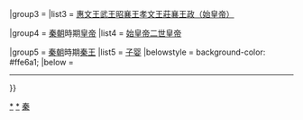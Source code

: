 {{Navbox
|name = 秦国君主
|title = [[秦國君主列表|秦国]]及[[秦朝君主列表|秦朝]]君主
|titlestyle = background-color: #f3b40b;
|state = expandCaption
|above = [[秦国君主世系图|世系]]
|abovestyle = background-color: #ffe6a1; font-size: 90%;
|groupstyle = background-color: #ffe6a1; 
|group1 = {{nowrap|[[西周]][[附庸國|附庸]]时期国君}}
|list1 = [[非子]]{{to}}[[秦侯]]{{to}}[[公伯]]{{to}}[[秦仲]]{{to}}[[秦莊公|庄公]]{{to}}[[秦襄公|襄公]]

|group2 = {{nowrap|[[东周]]時期[[秦国]][[秦國君主列表|国君]]}}
|list2 = {{Navbox|child
|groupstyle = background-color: #ffe6a1;
|group1 = {{nowrap|追尊（早亡太子）}}
|list1 = ☆[[秦靜公|静公]]{{.w}}★[[秦夷公|夷公]]
|group2 = 统治
|list2 = [[秦襄公|襄公]]{{to}}[[秦文公|文公]]{{to}}☆[[秦憲公|宪公]]{{to}}[[秦出子|出子]]{{to}}[[秦武公|武公]]{{to}}[[秦德公|德公]]{{to}}[[秦宣公|宣公]]{{to}}[[秦成公|成公]]{{to}}[[秦穆公|穆公]]{{to}}[[秦康公|康公]]{{to}}[[秦共公|共公]]{{to}}[[秦桓公|桓公]]{{to}}[[秦景公|景公]]{{to}}[[秦哀公|哀公]]{{to}}★[[秦惠公 (春秋)|惠公]]{{to}}[[秦悼公|悼公]]{{to}}[[秦厲共公|厉共公]]{{to}}[[秦躁公|躁公]]{{to}}[[秦怀公|怀公]]{{to}}[[秦靈公|灵公]]{{to}}[[秦簡公|简公]]{{to}}[[秦惠公 (戰國)|惠公]]{{to}}[[秦出公|出公]]{{to}}[[秦献公|献公]]{{to}}[[秦孝公|孝公]]{{to}}[[秦惠文王|惠文公]]
}}

|group3 = {{nowrap|[[戰國]]時期[[秦国]][[秦王]]}}
|list3 = [[秦惠文王|惠文王]]{{to}}[[秦武王|武王]]{{to}}[[秦昭襄王|昭襄王]]{{to}}[[秦孝文王|孝文王]]{{to}}[[秦莊襄王|莊襄王]]{{to}}[[秦始皇|政（始皇帝）]]

|group4 = [[秦朝]]時期[[秦國君主列表|皇帝]]
|list4 = [[秦始皇|始皇帝]]{{to}}[[秦二世|二世皇帝]]

|group5 = [[秦朝]]時期[[秦王]]
|list5 = [[子婴]] 
|belowstyle = background-color: #ffe6a1; 
|below = {{周朝诸侯国君主}}
----
{{中国元首|background-color: #ffe6a1; }}
}}<noinclude>
[[Category:秦國君主|*]]
[[Category:秦朝皇帝|*]]
[[Category:先秦君主导航模板|秦]]
</noinclude>
